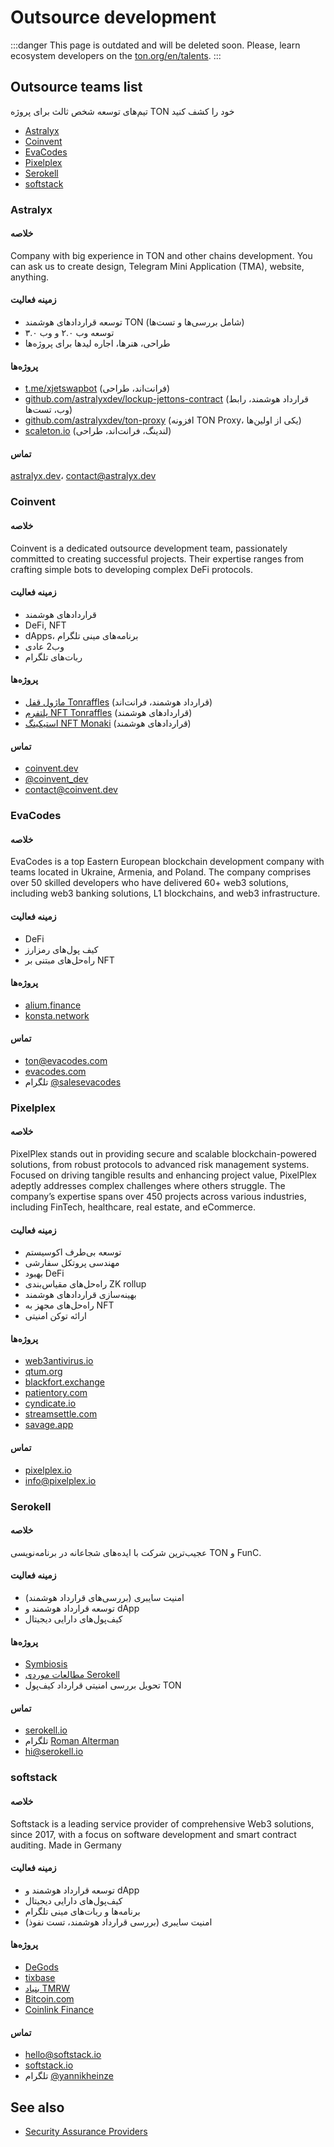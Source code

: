 

# Outsource development

:::danger
This page is outdated and will be deleted soon. Please, learn ecosystem developers on the [ton.org/en/talents](https://ton.org/en/talents).
:::

## Outsource teams list

تیم‌های توسعه شخص ثالث برای پروژه TON خود را کشف کنید

- [Astralyx](#astralyx)
- [Coinvent](#coinvent)
- [EvaCodes](#evacodes)
- [Pixelplex](#pixelplex)
- [Serokell](#serokell)
- [softstack](#softstack)

### Astralyx

#### خلاصه

Company with big experience in TON and other chains development. You can ask us to create design, Telegram Mini Application (TMA), website, anything.

#### زمینه فعالیت

- توسعه قراردادهای هوشمند TON (شامل بررسی‌ها و تست‌ها)
- توسعه وب ۲.۰ و وب ۳.۰
- طراحی، هنرها، اجاره لیدها برای پروژه‌ها

#### پروژه‌ها

- [t.me/xjetswapbot](http://t.me/xjetswapbot) (فرانت‌اند، طراحی)
- [github.com/astralyxdev/lockup-jettons-contract](http://github.com/astralyxdev/lockup-jettons-contract) (قرارداد هوشمند، رابط وب، تست‌ها)
- [github.com/astralyxdev/ton-proxy](http://github.com/astralyxdev/ton-proxy) (افزونه TON Proxy، یکی از اولین‌ها)
- [scaleton.io](http://scaleton.io) (لندینگ، فرانت‌اند، طراحی)

#### تماس‌

[astralyx.dev](http://astralyx.dev)، contact@astralyx.dev

### Coinvent

#### خلاصه

Coinvent is a dedicated outsource development team, passionately committed to creating successful projects. Their expertise ranges from crafting simple bots to developing complex DeFi protocols.

#### زمینه فعالیت

- قرارداد‌های هوشمند
- DeFi, NFT
- dApps، برنامه‌های مینی تلگرام
- وب2 عادی
- ربات‌های تلگرام

#### پروژه‌ها

- [ماژول قفل Tonraffles](https://tonraffles.app/lock) (قرارداد هوشمند، فرانت‌اند)
- [پلتفرم NFT Tonraffles](https://tonraffles.app/nft/launchpad) (قراردادهای هوشمند)
- [استیکینگ NFT Monaki](https://www.monaki.life/) (قراردادهای هوشمند)

#### تماس‌

- [coinvent.dev](https://coinvent.dev)
- [@coinvent_dev](https://t.me/coinvent_dev)
- contact@coinvent.dev

### EvaCodes

#### خلاصه

EvaCodes is a top Eastern European blockchain development company with teams located in Ukraine, Armenia, and Poland. The company comprises over 50 skilled developers who have delivered 60+ web3 solutions, including web3 banking solutions, L1 blockchains, and web3 infrastructure.

#### زمینه فعالیت

- DeFi
- کیف‌ پول‌های رمزارز
- راه‌حل‌های مبتنی بر NFT

#### پروژه‌ها

- [alium.finance](https://alium.finance/)
- [konsta.network](https://konsta.network/)

#### تماس‌

- ton@evacodes.com
- [evacodes.com](https://evacodes.com/)
- تلگرام [@salesevacodes](https://t.me/salesevacodes)

### Pixelplex

#### خلاصه

PixelPlex stands out in providing secure and scalable blockchain-powered solutions, from robust protocols to advanced risk management systems. Focused on driving tangible results and enhancing project value, PixelPlex adeptly addresses complex challenges where others struggle. The company’s expertise spans over 450 projects across various industries, including FinTech, healthcare, real estate, and eCommerce.

#### زمینه فعالیت

- توسعه بی‌طرف اکوسیستم
- مهندسی پروتکل سفارشی
- بهبود DeFi
- راه‌حل‌های مقیاس‌بندی ZK rollup
- بهینه‌سازی قراردادهای هوشمند
- راه‌حل‌های مجهز به NFT
- ارائه توکن امنیتی

#### پروژه‌ها

- [web3antivirus.io](https://web3antivirus.io)
- [qtum.org](https://qtum.org)
- [blackfort.exchange](https://blackfort.exchange/)
- [patientory.com](https://patientory.com/)
- [cyndicate.io](https://cyndicate.io)
- [streamsettle.com](https://streamsettle.com/)
- [savage.app](https://savage.app/marketplace)

#### تماس‌

- [pixelplex.io](https://pixelplex.io)
- [info@pixelplex.io](mailto:info@pixelplex.io)

### Serokell

#### خلاصه

عجیب‌ترین شرکت با ایده‌های شجاعانه‌ در برنامه‌نویسی TON و FunC.

#### زمینه فعالیت

- امنیت سایبری (بررسی‌های قرارداد هوشمند)
- توسعه قرارداد هوشمند و dApp
- کیف‌پول‌های دارایی دیجیتال

#### پروژه‌ها

- [Symbiosis](https://symbiosis.finance/)
- [مطالعات موردی Serokell](https://serokell.io/project-ton-blockchain)
- تحویل بررسی امنیتی قرارداد کیف‌پول TON

#### تماس‌

- [serokell.io](https://serokell.io/)
- تلگرام [Roman Alterman](https://t.me/alterroman)
- hi@serokell.io

### softstack

#### خلاصه

Softstack is a leading service provider of comprehensive Web3 solutions, since 2017, with a focus on software development and smart contract auditing. Made in Germany

#### زمینه فعالیت

- توسعه قرارداد هوشمند و dApp
- کیف‌پول‌های دارایی دیجیتال
- برنامه‌ها و ربات‌های مینی تلگرام
- امنیت سایبری (بررسی قرارداد هوشمند، تست نفوذ)

#### پروژه‌ها

- [DeGods](https://degods.com)
- [tixbase](https://tixbase.com)
- [بنیاد TMRW](https://tmrw.com)
- [Bitcoin.com](https://bitcoin.com)
- [Coinlink Finance](https://coinlink.finance)

#### تماس‌

- hello@softstack.io
- [softstack.io](https://softstack.io/)
- تلگرام [@yannikheinze](https://t.me/yannikheinze)

## See also

- [Security Assurance Providers](/v3/concepts/qa-outsource/auditors/)

<Feedback />
